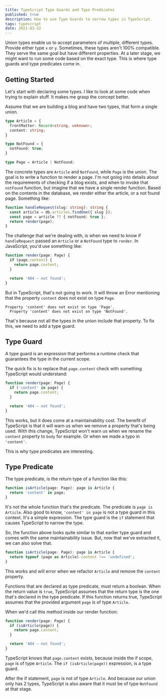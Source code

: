 ```yaml
---
title: TypeScript Type Guards and Type Predicates
published: true
description: How to use Type Guards to narrow types in TypeScript.
tags: typescript
date: 2021-03-22
---
```


Union types enable us to accept parameters of multiple, different types. Provide either type `x` or `y`. Sometimes, these types aren't 100% compatible. They serve the same goal but have different properties. At a later stage, we might want to run some code based on the exact type. This is where type guards and type predicates come in.

## Getting Started

Let's start with declaring some types. I like to look at some code when trying to explain stuff. It makes me grasp the concept better.

Assume that we are building a blog and have two types, that form a single union.

```ts
type Article = {
  frontMatter: Record<string, unknown>;
  content: string;
}

type NotFound = { 
  notFound: true;
}

type Page = Article | NotFound;
```

The concrete types are `Article` and `NotFound`, while `Page` is the union. The goal is to write a function to render a page. I'm not going into details about the requirements of checking if a blog exists, and when to invoke that `notFound` function, but imagine that we have a single render function. Based on the contents in the database, we render either the article, or a not found page. Something like:

```ts
function handleRequest(slug: string): string {
  const article = db.articles.findOne({ slug });
  const page = article ?? { notFound: true };
  return render(page);
}
```

The challenge that we're dealing with, is when we need to know if `handleRequest` passed an `Article` or a `NotFound` type to `render`. In JavaScript, you'd use something like:

```js
function render(page: Page) {
  if (page.content) {
    return page.content;
  }

  return '404 — not found';
}
```

But in TypeScript, that's not going to work. It will throw an Error mentioning that the property `content` does not exist on type `Page`.

```shell
Property 'content' does not exist on type 'Page'.
  Property 'content' does not exist on type 'NotFound'.
```

That's because not all the types in the union include that property. To fix this, we need to add a type guard.

## Type Guard

A type guard is an expression that performs a runtime check that guarantees the type in the current scope.

The quick fix is to replace that `page.content` check with something TypeScript would understand:

```ts
function render(page: Page) {
  if ('content' in page) {
    return page.content;
  }

  return '404 — not found';
}
```

This works, but it does come at a maintainability cost. The benefit of TypeScript is that it will warn us when we remove a property that's being used. With this change, TypeScript won't warn us when we rename the `content` property to `body` for example.  Or when we made a typo in `'content'`.

This is why type predicates are interesting.

## Type Predicate

The type predicate, is the return type of a function like this:

```ts
function isArticle(page: Page): page is Article {
  return 'content' in page;
}
```

It's not the whole function that's the predicate. The predicate is `page is Article`. Also good to know, `'content' in page` is not a type guard in this context. It's a simple expression. The type guard is the `if` statement that causes TypeScript to narrow the type.

So, the function above looks quite similar to that earlier type guard and comes with the same maintainability issue. But, now that we've extracted it, we can also solve that. 

```ts
function isArticle(page: Page): page is Article {
  return typeof (page as Article).content !== 'undefined';
}
```

This works and will error when we refactor `Article` and remove the `content` property.

Functions that are declared as type predicate, must return a boolean. When the return value is `true`, TypeScript assumes that the return type is the one that's declared in the type predicate. If this function returns true, TypeScript assumes that the provided argument `page` is of type `Article`.

When we'd call this method inside our render function:

```ts
function render(page: Page) {
  if (isArticle(page)) {
    return page.content;
  }

  return '404 — not found';
}
```

TypeScript knows that `page.content` exists, because inside the if scope, `page` is of type `Article`. The `if (isArticle(page))` expression, is a type guard.

After the if statement, `page` is not of type `Article`. And because our union only has 2 types, TypeScript is also aware that it must be of type `NotFound`  at that stage.

